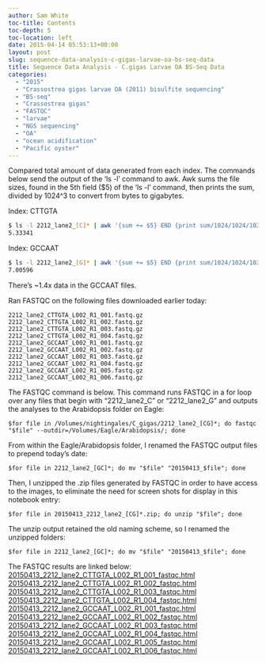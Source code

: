 ```yaml
---
author: Sam White
toc-title: Contents
toc-depth: 5
toc-location: left
date: 2015-04-14 05:53:13+00:00
layout: post
slug: sequence-data-analysis-c-gigas-larvae-oa-bs-seq-data
title: Sequence Data Analysis - C.gigas Larvae OA BS-Seq Data
categories:
  - "2015"
  - "Crassostrea gigas larvae OA (2011) bisulfite sequencing"
  - "BS-seq"
  - "Crassostrea gigas"
  - "FASTQC"
  - "larvae"
  - "NGS sequencing"
  - "OA"
  - "ocean acidification"
  - "Pacific oyster"
---
```


Compared total amount of data generated from each index. The commands below send the output of the 'ls -l' command to awk. Awk sums the file sizes, found in the 5th field ($5) of the 'ls -l' command, then prints the sum, divided by 1024^3 to convert from bytes to gigabytes.

Index: CTTGTA

```bash
$ ls -l 2212_lane2_[C]* | awk '{sum += $5} END {print sum/1024/1024/1024}'
5.33341
```

Index: GCCAAT

```bash
$ ls -l 2212_lane2_[G]* | awk '{sum += $5} END {print sum/1024/1024/1024}'
7.00596
```

There's ~1.4x data in the GCCAAT files.



Ran FASTQC on the following files downloaded earlier today:

```
2212_lane2_CTTGTA_L002_R1_001.fastq.gz
2212_lane2_CTTGTA_L002_R1_002.fastq.gz
2212_lane2_CTTGTA_L002_R1_003.fastq.gz
2212_lane2_CTTGTA_L002_R1_004.fastq.gz
2212_lane2_GCCAAT_L002_R1_001.fastq.gz
2212_lane2_GCCAAT_L002_R1_002.fastq.gz
2212_lane2_GCCAAT_L002_R1_003.fastq.gz
2212_lane2_GCCAAT_L002_R1_004.fastq.gz
2212_lane2_GCCAAT_L002_R1_005.fastq.gz
2212_lane2_GCCAAT_L002_R1_006.fastq.gz
```


The FASTQC command is below. This command runs FASTQC in a for loop over any files that begin with "2212_lane2_C" or "2212_lane2_G" and outputs the analyses to the Arabidopsis folder on Eagle:

`$for file in /Volumes/nightingales/C_gigas/2212_lane2_[CG]*; do fastqc "$file" --outdir=/Volumes/Eagle/Arabidopsis/; done`



From within the Eagle/Arabidopsis folder, I renamed the FASTQC output files to prepend today's date:

`$for file in 2212_lane2_[GC]*; do mv "$file" "20150413_$file"; done`



Then, I unzipped the .zip files generated by FASTQC in order to have access to the images, to eliminate the need for screen shots for display in this notebook entry:

`$for file in 20150413_2212_lane2_[CG]*.zip; do unzip "$file"; done`



The unzip output retained the old naming scheme, so I renamed the unzipped folders:

`$for file in 2212_lane2_[GC]*; do mv "$file" "20150413_$file"; done`



The FASTQC results are linked below:
[
20150413_2212_lane2_CTTGTA_L002_R1_001_fastqc.html](https://eagle.fish.washington.edu/Arabidopsis/20150413_2212_lane2_CTTGTA_L002_R1_001_fastqc.html)
[20150413_2212_lane2_CTTGTA_L002_R1_002_fastqc.html](https://eagle.fish.washington.edu/Arabidopsis/20150413_2212_lane2_CTTGTA_L002_R1_002_fastqc.html)
[20150413_2212_lane2_CTTGTA_L002_R1_003_fastqc.html](https://eagle.fish.washington.edu/Arabidopsis/20150413_2212_lane2_CTTGTA_L002_R1_003_fastqc.html)
[20150413_2212_lane2_CTTGTA_L002_R1_004_fastqc.html](https://eagle.fish.washington.edu/Arabidopsis/20150413_2212_lane2_CTTGTA_L002_R1_004_fastqc.html)
[20150413_2212_lane2_GCCAAT_L002_R1_001_fastqc.html](https://eagle.fish.washington.edu/Arabidopsis/20150413_2212_lane2_GCCAAT_L002_R1_001_fastqc.html)
[20150413_2212_lane2_GCCAAT_L002_R1_002_fastqc.html](https://eagle.fish.washington.edu/Arabidopsis/20150413_2212_lane2_GCCAAT_L002_R1_002_fastqc.html)
[20150413_2212_lane2_GCCAAT_L002_R1_003_fastqc.html](https://eagle.fish.washington.edu/Arabidopsis/20150413_2212_lane2_GCCAAT_L002_R1_003_fastqc.html)
[20150413_2212_lane2_GCCAAT_L002_R1_004_fastqc.html](https://eagle.fish.washington.edu/Arabidopsis/20150413_2212_lane2_GCCAAT_L002_R1_004_fastqc.html)
[20150413_2212_lane2_GCCAAT_L002_R1_005_fastqc.html](https://eagle.fish.washington.edu/Arabidopsis/20150413_2212_lane2_GCCAAT_L002_R1_005_fastqc.html)
[20150413_2212_lane2_GCCAAT_L002_R1_006_fastqc.html](https://eagle.fish.washington.edu/Arabidopsis/20150413_2212_lane2_GCCAAT_L002_R1_006_fastqc.html)


